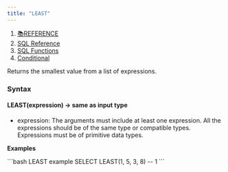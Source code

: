 ```yaml
---
title: "LEAST"
---
```


1. [📚REFERENCE](/reference)
2. [SQL Reference](/reference/sql-reference)
3. [SQL Functions](/reference/sql-reference/all-functions)
4. [Conditional](/reference/sql-reference/all-functions/conditional)

Returns the smallest value from a list of expressions.

### Syntax

#### LEAST(expression) → same as input type

* expression: The arguments must include at least one expression. All the expressions should be of the same type or compatible types. Expressions must be of primitive data types.

**Examples**

<CodeGroup>
  ```bash LEAST example
  SELECT LEAST(1, 5, 3, 8)
  -- 1
  ```
</CodeGroup>
